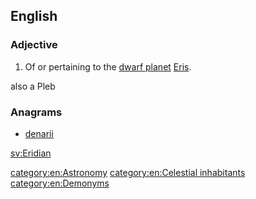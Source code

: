 ==English==

===Adjective===
{{en-adj}}

# Of or pertaining to the [[dwarf planet]] [[Eris]].
also a Pleb

===Anagrams===
* [[denarii#English|denarii]]

[[sv:Eridian]]

[[category:en:Astronomy]]
[[category:en:Celestial inhabitants]]
[[category:en:Demonyms]]